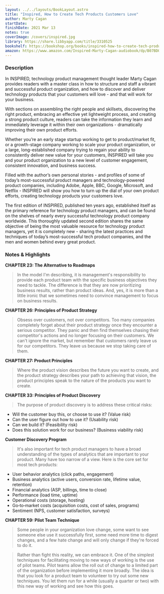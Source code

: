 ```yaml
---
layout: ../../layouts/BookLayout.astro
title: "Inspired, How to Create Tech Products Customers Love"
author: Marty Cagan
startDate:
finishDate: 2021 Mar 13
notes: true
coverImage: /covers/inspired.jpg
library: https://share.libbyapp.com/title/3310525
bookshelf: https://bookshop.org/books/inspired-how-to-create-tech-products-customers-love/9781119387503
amazon: https://www.amazon.com/Inspired-Marty-Cagan-audiobook/dp/B07BDQVC45/
---
```


<ReadingTime
  startDate  = {frontmatter.startDate}
  finishDate = {frontmatter.finishDate}
/>

### Description
In INSPIRED, technology product management thought leader Marty Cagan provides readers with a master class in how to structure and staff a vibrant and successful product organization, and how to discover and deliver technology products that your customers will love - and that will work for your business.

With sections on assembling the right people and skillsets, discovering the right product, embracing an effective yet lightweight process, and creating a strong product culture, readers can take the information they learn and immediately leverage it within their own organizations - dramatically improving their own product efforts.

Whether you’re an early stage startup working to get to product/market fit, or a growth-stage company working to scale your product organization, or a large, long-established company trying to regain your ability to consistently deliver new value for your customers, INSPIRED will take you and your product organization to a new level of customer engagement, consistent innovation, and business success.

Filled with the author’s own personal stories - and profiles of some of today’s most-successful product managers and technology-powered product companies, including Adobe, Apple, BBC, Google, Microsoft, and Netflix - INSPIRED will show you how to turn up the dial of your own product efforts, creating technology products your customers love.

The first edition of INSPIRED, published ten years ago, established itself as the primary reference for technology product managers, and can be found on the shelves of nearly every successful technology product company worldwide. This thoroughly updated second edition shares the same objective of being the most valuable resource for technology product managers, yet it is completely new - sharing the latest practices and techniques of today’s most-successful tech product companies, and the men and women behind every great product.

### Notes & Highlights
**CHAPTER 23: The Alternative to Roadmaps**
> In the model I'm describing, it is management's responsibility to provide each product team with the specific business objectives they need to tackle. The difference is that they are now prioritizing business results, rather than product ideas. And, yes, it is more than a little ironic that we sometimes need to convince management to focus on business results.

**CHAPTER 26: Principles of Product Strategy**
> Obsess over customers, not over competitors. Too many companies completely forget about their product strategy once they encounter a serious competitor. They panic and then find themselves chasing their competitor's actions and no longer focusing on their customers. We can't ignore the market, but remember that customers rarely leave us for our competitors. They leave us because we stop taking care of them.

**CHAPTER 27: Product Principles**
> Where the product vision describes the future you want to create, and the product strategy describes your path to achieving that vision, the product principles speak to the nature of the products you want to create.

**CHAPTER 33: Principles of Product Discovery**
> The purpose of product discovery is to address these critical risks:
* Will the customer buy this, or choose to use it? (Value risk)
* Can the user figure out how to use it? (Usability risk)
* Can we build it? (Feasibility risk)
* Does this solution work for our business? (Business viability risk)

**Customer Discovery Program**
> It's also important for tech product managers to have a broad understanding of the types of analytics that are important to your product. Many have too narrow of a view. Here is the core set for most tech products:
* User behavior analytics (click paths, engagement)
* Business analytics (active users, conversion rate, lifetime value, retention)
* Financial analytics (ASP, billings, time to close)
* Performance (load time, uptime)
* Operational costs (storage, hosting)
* Go‐to‐market costs (acquisition costs, cost of sales, programs)
* Sentiment (NPS, customer satisfaction, surveys)

**CHAPTER 59: Pilot Team Technique**
> Some people in your organization love change, some want to see someone else use it successfully first, some need more time to digest changes, and a few hate change and will only change if they're forced to do it.

> Rather than fight this reality, we can embrace it. One of the simplest techniques for facilitating moving to new ways of working is the use of pilot teams. Pilot teams allow the roll out of change to a limited part of the organization before implementing it more broadly. The idea is that you look for a product team to volunteer to try out some new techniques. You let them run for a while (usually a quarter or two) with this new way of working and see how this goes.

<BuyBook
  library   = {frontmatter.library}
  bookshelf = {frontmatter.bookshelf}
  amazon    = {frontmatter.amazon}
/>
